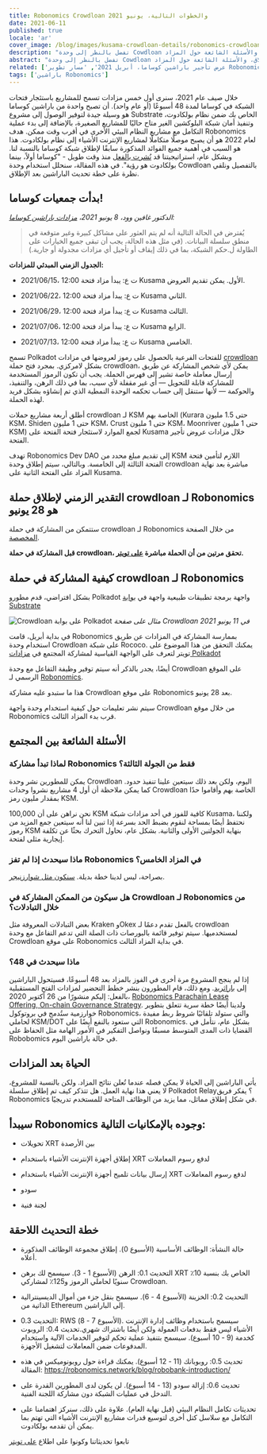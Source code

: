 ```yaml
---
title: Robonomics Crowdloan والخطوات التالية، يونيو 2021
date: 2021-06-11
published: true
locale: 'ar'
cover_image: /blog/images/kusama-crowdloan-details/robonomics-crowdloan-on-kusama.jpg
description: "تفضل بالنظر إلى وحدة Cowdloan بالتفاصيل، وخطة تحديث الباراشين بعد الإطلاق، والأسئلة الشائعة حول المزاد"
abstract: "تفضل بالنظر إلى وحدة Cowdloan بالتفاصيل، وخطة تحديث الباراشين بعد الإطلاق، والأسئلة الشائعة حول المزاد"
related: ['عرض تأجير باراشين كوساما، أبريل 2021', 'مسار تطوير Robonomics 2021، الجزء 1', 'Robobank. قبول أي رمز بولكادوت في خدمات الأتمتة', 'الدليل النهائي لـ Robonomics، RWS وباراشين Robonomics على بولكادوت']
tags: ['باراشين Robonomics']
---
```


خلال صيف عام 2021، سنرى أول خمس مزادات تسمح للمشاريع باستئجار فتحات الشبكة في كوساما لمدة 48 أسبوعًا (أو عام واحد). أن تصبح واحدة من باراشين كوساما هو وسيلة جيدة لتوفير الوصول إلى مشروع Substrate الخاص بك ضمن نظام بولكادوت، وتنفيذ أمان شبكة البلوكشين الغير متاح حاليًا للمشاريع الصغيرة، بالإضافة إلى بدء عملية التكامل مع مشاريع النظام البيئي الأخرى في أقرب وقت ممكن. هدف Robonomics لعام 2022 هو أن يصبح موصلًا متكاملًا لمشاريع الإنترنت الأشياء إلى نظام بولكادوت. هذا هو السبب في أهمية جميع الفوائد المذكورة سابقًا لإطلاق شبكة كوساما بالنسبة لنا. وبشكل عام، استراتيجيتنا قد [نُشرت بالفعل](/blog/robonomics-parachain-lease-offering/) منذ وقت طويل - "كوساما أولاً، بينما بولكادوت هو رؤية". في هذه المقالة، سنحلل استخدام وحدة Cowdloan بالتفصيل ونلقي نظرة على خطة تحديث الباراشين بعد الإطلاق.

## بدأت جمعيات كوساما!

*الدكتور غافين وود، 8 يونيو 2021، [مزادات باراشين كوساما](https://polkadot.network/kusama-parachain-auctions/):*

> يُفترض في الحالة التالية أنه لم يتم العثور على مشاكل كبيرة وغير متوقعة في منطق سلسلة البيانات. (في مثل هذه الحالة، يجب أن تبقى جميع الخيارات على الطاولة ل.حكم الشبكة، بما في ذلك إيقاف أو تأجيل أي مزادات مجدولة أو جارية.)

**الجدول الزمني المبدئي للمزادات:**

- 2021/06/15، 12:00 ت ع: يبدأ مزاد فتحة Kusama الأول. يمكن تقديم العروض.

- 2021/06/22، 12:00 ت ع: يبدأ مزاد فتحة Kusama الثاني.

- 2021/06/29، 12:00 ت ع: يبدأ مزاد فتحة Kusama الثالث.

- 2021/07/06، 12:00 ت ع: يبدأ مزاد فتحة Kusama الرابع.

- 2021/07/13، 12:00 ت ع: يبدأ مزاد فتحة Kusama الخامس.

تسمح Polkadot للفتحات الفرعية بالحصول على رموز لعروضها في مزادات [crowdloan](https://wiki.polkadot.network/docs/en/learn-crowdloans) بشكل لامركزي. بمجرد فتح حملة crowdloan، يمكن لأي شخص المشاركة عن طريق إرسال معاملة خاصة تشير إلى فهرس الحملة. يجب أن تكون الرموز المستخدمة للمشاركة قابلة للتحويل — أي غير مقفلة لأي سبب، بما في ذلك الرهن، والتنفيذ، والحوكمة — لأنها ستنقل إلى حساب تحكمه الوحدة النمطية الذي تم إنشاؤه بشكل فريد لهذه الحملة.

أطلق أربعة مشاريع حملات crowdloan لـ KSM الخاصة بهم (Kurara حتى 1.5 مليون KSM، Shiden حتى 1 مليون KSM، Crust حتى 1 مليون KSM، Moonriver حتى 1 مليون KSM) لجمع الموارد لاستئجار فتحة الفتحة على Kusama خلال مزادات عروض تأجير الفتحة.

تهدف Robonomics Dev DAO إلى تقديم مبلغ محدد من KSM اللازم لتأمين فتحة الفتحة الثالثة إلى الخامسة. وبالتالي، سيتم إطلاق وحدة crowdloan مباشرة بعد نهاية المزاد على الفتحة الثانية على Kusama.

## التقدير الزمني لإطلاق حملة crowdloan لـ Robonomics هو 28 يونيو

ستتمكن من المشاركة في حملة crowdloan لـ Robonomics من خلال الصفحة [المخصصة](/kusama-slot).

**قبل المشاركة في حملة crowdloan، تحقق مرتين من أن الحملة مباشرة [على تويتر](https://twitter.com/AIRA_Robonomics).**

## كيفية المشاركة في حملة crowdloan لـ Robonomics

بشكل افتراضي، قدم مطورو Polkadot واجهة برمجة تطبيقات طبيعية واجهة في [بوابة Substrate](https://polkadot.js.org/apps/#/parachains/crowdloan)

![Crowdloan على بوابة Polkadot](/blog/images/kusama-crowdloan-details/crowdloan-on-polkadot-portal.png)
*مثال على صفحة Crowdloan في 11 يونيو 2021*

في بداية أبريل، قامت Robonomics بممارسة المشاركة في المزادات عن طريق استخدام وحدة Crowdloan على شبكة Rococo. يمكنك التحقق من هذا الموضوع على تويتر لتعرف على الواجهة القياسية لمشاركة المجتمع في [مزادات Polkadot](https://twitter.com/AIRA_Robonomics/status/1377653645827833860)

أيضًا، يجدر بالذكر أنه سيتم توفير وظيفة التفاعل مع وحدة Crowdloan على الموقع الرسمي لـ [Robonomics](/kusama-slot).

هذا ما ستبدو عليه مشاركة Crowdloan على موقع Robonomics بعد 28 يونيو.

سيتم نشر تعليمات حول كيفية استخدام وحدة واجهة Crowdloan من خلال موقع Robonomics قرب بدء المزاد الثالث.

## الأسئلة الشائعة بين المجتمع

<TextCard back="transparent">

### لماذا تبدأ مشاركة Robonomics فقط من الجولة الثالثة؟

يمكن للمطورين نشر وحدة Crowdloan اليوم، ولكن بعد ذلك سيتعين علينا تنفيذ حدود. كما يمكن ملاحظة أن أول 4 مشاريع نشروا وحدات Crowdloan الخاصة بهم وأقاموا حدًا بمقدار مليون رمز KSM.

نحن نراهن على أن 100,000 KSM كافية للفوز في أحد مزادات شبكة Kusama، ولكننا نحتفظ أيضًا بمساحة لنقوم بضبط الحد بسرعة إذا تبين لنا أنه سيتعين جمع المزيد من رموز KSM بنهاية الجولتين الأولى والثانية. بشكل عام، نحاول التحرك بحثًا عن تكلفة إيجارية مثلى لفتحة.

</TextCard>

<TextCard back="transparent">

### ماذا سيحدث إذا لم تفز Robonomics في المزاد الخامس؟

بصراحة، ليس لدينا خطة بديلة. [سنكون مثل شوارزنيجر](https://youtu.be/Ri-M_Vo3w5A).

</TextCard>

<TextCard back="transparent">

### هل سيكون من الممكن المشاركة في Crowdloan لـ Robonomics من خلال التبادلات؟

بعض التبادلات المعروفة مثل Kraken وOkex بالفعل تقدم دعمًا لـ crowdloan لمستخدميها. سيتم توفير قائمة بالبورصات ذات الصلة التي تدعم التفاعل مع وحدة Crowdloan على موقع Robonomics في بداية المزاد الثالث.

</TextCard>

<TextCard back="transparent">

### ماذا سيحدث في 48؟

إذا لم ينجح المشروع مرة أخرى في الفوز بالمزاد بعد 48 أسبوعًا، فسيتحول الباراشين إلى [باراثريد](https://wiki.polkadot.network/docs/en/learn-parathreads#docsNav). ومع ذلك، قام المطورون بنشر خطط التحضير لمزادات الفتح المستقبلية بالفعل: إليكم منشورًا من 26 أكتوبر 2020، [Robonomics Parachain Lease Offering, On-chain Governance Strategy](/blog/robonomics-parachain-lease-offering/). ولدينا أيضًا خطة سرية تتعلق بتطوير خوارزمية ستُدمج في بروتوكول Robonomics، والتي ستولد تلقائيًا شروط ربط مفيدة لحاملي KSM/DOT التي ستعود بالنفع أيضًا على Robonomics. بشكل عام، نتأمل في القضايا ذات المدى المتوسط ​​مسبقًا ونواصل التفكير في الأمور الهامة مثل الحفاظ على Robobomics في حالة باراشين اليوم.

</TextCard>

## الحياة بعد المزادات

يأتي الباراشين إلى الحياة لا يمكن فصله عندما تُعلن نتائج المزاد. ولكن بالنسبة للمشروع، لا يعني هذا نهاية العمل. هل تتذكر كيف تم إطلاق سلسلة Polkadot Relay؟ يفكر فريق Robonomics في شكل إطلاق مماثل، مما يزيد من الوظائف المتاحة للمستخدم تدريجيًا.

## سيبدأ Robonomics وجوده بالإمكانيات التالية:

- تحويلات XRT بين الأرصدة

- إطلاق أجهزة الإنترنت الأشياء باستخدام XRT لدفع رسوم المعاملات

- إرسال بيانات تلميح أجهزة الإنترنت الأشياء باستخدام XRT لدفع رسوم المعاملات

- سودو

- لجنة فنية

## خطة التحديث اللاحقة

- حالة النشأة: الوظائف الأساسية (الأسبوع 0). إطلاق مجموعة الوظائف المذكورة أعلاه.

- التحديث 0.1: الرهن (الأسبوع 1 - 3). سيسمح لك برهن XRT الخاص بك بنسبة 10٪ سنويًا لحاملي الرموز و125٪ لمشاركي Crowdloan.

- التحديث 0.2: الخزينة (الأسبوع 4 - 6). سيسمح بنقل جزء من أموال الديسينترالية الذاتية من Ethereum إلى الباراشين.

- التحديث 0.3: RWS (الأسبوع 7 - 8). سيسمح باستخدام وظائف إدارة الإنترنت الأشياء ليس فقط بدفعات العمولة ولكن أيضًا باشتراك شهري.تحديث 0.4: الروبوت كخدمة (9 - 10 أسبوع). سيسمح بتنفيذ عملية تحكم لتوفير الخدمات الآلية واستخدام المدفوعات ضمن المعاملات لتشغيل الأجهزة.

- تحديث 0.5: روبوبانك (11 - 12 أسبوع). يمكنك قراءة حول روبونوميكس في هذه المقالة:
https://robonomics.network/blog/robobank-introduction/

- تحديث 0.6: إزالة سودو (13 - 14 أسبوع). لن يكون لدى المطورين القدرة على التدخل في عمليات الشبكة دون مشاركة اللجنة الفنية.

- تحديثات تكامل النظام البيئي (قبل نهاية العام). علاوة على ذلك، سنركز اهتمامنا على التكامل مع سلاسل كتل أخرى لتوسيع قدرات مشاريع الإنترنت الأشياء التي تهتم بما يمكن أن تقدمه بولكادوت.

تابعوا تحديثاتنا وكونوا على اطلاع [على تويتر](https://twitter.com/AIRA_Robonomics)